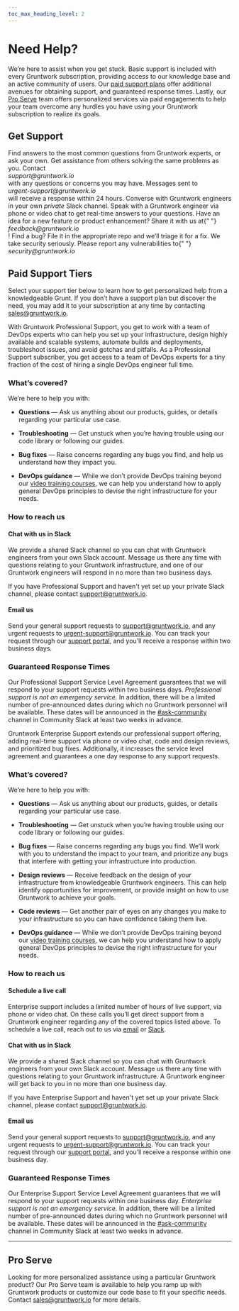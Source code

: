 ```yaml
---
toc_max_heading_level: 2
---
```



# Need Help?

We’re here to assist when you get stuck. Basic support is included with every Gruntwork subscription, providing access to our knowledge base and an active community of users. Our [paid support plans](#paid-support-tiers) offer additional avenues for obtaining support, and guaranteed response times. Lastly, our [Pro Serve](#pro-serve) team offers personalized services via paid engagements to help your team overcome any hurdles you have using your Gruntwork subscription to realize its goals.

## Get Support

<Grid cols={3}>
  <Card
    title="Ask a Question"
    icon="/img/support/question-icon.svg"
    href="https://github.com/gruntwork-io/knowledge-base/discussions"
  >
    Find answers to the most common questions from Gruntwork experts, or ask
    your own.
  </Card>
  <Card
    title="Chat With the Community"
    icon="/img/support/chat-icon.svg"
    href="https://gruntwork-community.slack.com/archives/CHH9Y3Z62"
  >
    Get assistance from others solving the same problems as you.
  </Card>
  <Card
    title="Email Us"
    icon="/img/support/email-icon.svg"
    href="mailto:support@gruntwork.io"
    tags={["pro", "enterprise"]}
  >
    Contact <address>support@gruntwork.io</address> with any questions or
    concerns you may have.
  </Card>
  <Card
    title="Email With Urgency"
    icon="/img/support/email-urgent-icon.svg"
    href="mailto:urgent-support@gruntwork.io"
    tags={["pro", "enterprise"]}
  >
    Messages sent to <address>urgent-support@gruntwork.io</address> will receive
    a response within 24 hours.
  </Card>
  <Card
    title="Chat With Us"
    icon="/img/support/chat-icon.svg"
    href="#chat-with-us-in-slack"
    tags={["pro", "enterprise"]}
  >
    Converse with Gruntwork engineers in your own <em>private</em> Slack
    channel.
  </Card>
  <Card
    title="Schedule a Call"
    icon="/img/support/call-icon.svg"
    href="http://calendly.com/gruntwork-live-support/one-hour"
    tags={["enterprise"]}
  >
    Speak with a Gruntwork engineer via phone or video chat to get real-time
    answers to your questions.
  </Card>
  <Card
    title="Request a Feature"
    icon="/img/support/bulb-icon.svg"
    href="mailto:feedback@gruntwork.io"
  >
    Have an idea for a new feature or product enhancement? Share it with us at{" "}
    <address>feedback@gruntwork.io</address>!
  </Card>
  <Card
    title="File a Bug"
    icon="/img/support/bug-icon.svg"
    href="https://github.com/orgs/gruntwork-io/repositories"
  >
    Find a bug? File it in the appropriate repo and we’ll triage it for a fix.
  </Card>
  <Card
    title="Report a Vulnerability"
    icon="/img/support/shield-icon.svg"
    href="mailto:security@gruntwork.io"
  >
    We take security seriously. Please report any vulnerabilities to{" "}
    <address>security@gruntwork.io</address>
  </Card>
</Grid>

## Paid Support Tiers

Select your support tier below to learn how to get personalized help from a knowledgeable Grunt. If you don’t have a support plan but discover the need, you may add it to your subscription at any time by contacting sales@gruntwork.io.

<Tabs>
  <TabItem value="pro" label="Professional">

With Gruntwork Professional Support, you get to work with a team of DevOps experts who can help you set up your infrastructure, design highly available and scalable systems, automate builds and deployments, troubleshoot issues, and avoid gotchas and pitfalls. As a Professional Support subscriber, you get access to a team of DevOps experts for a tiny fraction of the cost of hiring a single DevOps engineer full time.

### What’s covered?

We’re here to help you with:

- **Questions** — Ask us anything about our products, guides, or details regarding your particular use case.

- **Troubleshooting** — Get unstuck when you’re having trouble using our code library or following our guides.

- **Bug fixes** — Raise concerns regarding any bugs you find, and help us understand how they impact you.

- **DevOps guidance** — While we don’t provide DevOps training beyond our [video training courses](/docs/courses), we can help you understand how to apply general DevOps principles to devise the right infrastructure for your needs.

### How to reach us

#### Chat with us in Slack

We provide a shared Slack channel so you can chat with Gruntwork engineers from your own Slack account. Message us there any time with questions relating to your Gruntwork infrastructure, and one of our Gruntwork engineers will respond in no more than two business days.

If you have Professional Support and haven't yet set up your private Slack channel, please contact support@gruntwork.io.

#### Email us

Send your general support requests to support@gruntwork.io, and any urgent requests to urgent-support@gruntwork.io. You can track your request through our [support portal](https://gruntwork.zendesk.com), and you’ll receive a response within two business days.

### Guaranteed Response Times

Our Professional Support Service Level Agreement guarantees that we will respond to your support requests within two business days. _Professional support is not an emergency service._ In addition, there will be a limited number of pre-announced dates during which no Gruntwork personnel will be available. These dates will be announced in the [#ask-community](https://gruntwork-community.slack.com/archives/CHH9Y3Z62) channel in Community Slack at least two weeks in advance.

  </TabItem>
  <TabItem value="enterprise" label="Enterprise">

Gruntwork Enterprise Support extends our professional support offering, adding real-time support via phone or video chat, code and design reviews, and prioritized bug fixes. Additionally, it increases the service level agreement and guarantees a one day response to any support requests.

### What’s covered?

We’re here to help you with:

- **Questions** — Ask us anything about our products, guides, or details regarding your particular use case.

- **Troubleshooting** — Get unstuck when you’re having trouble using our code library or following our guides.

- **Bug fixes** — Raise concerns regarding any bugs you find. We’ll work with you to understand the impact to your team, and prioritize any bugs that interfere with getting your infrastructure into production.

- **Design reviews** — Receive feedback on the design of your infrastructure from knowledgeable Gruntwork engineers. This can help identify opportunities for improvement, or provide insight on how to use Gruntwork to achieve your goals.

- **Code reviews** — Get another pair of eyes on any changes you make to your infrastructure so you can have confidence taking them live.

- **DevOps guidance** — While we don’t provide DevOps training beyond our [video training courses](/docs/courses), we can help you understand how to apply general DevOps principles to devise the right infrastructure for your needs.

### How to reach us

#### Schedule a live call

Enterprise support includes a limited number of hours of live support, via phone or video chat. On these calls you’ll get direct support from a Gruntwork engineer regarding any of the covered topics listed above. To schedule a live call, reach out to us via [email](#email-us-1) or [Slack](#chat-with-us-in-slack-1).

#### Chat with us in Slack

We provide a shared Slack channel so you can chat with Gruntwork engineers from your own Slack account. Message us there any time with questions relating to your Gruntwork infrastructure. A Gruntwork engineer will get back to you in no more than one business day.

If you have Enterprise Support and haven't yet set up your private Slack channel, please contact support@gruntwork.io.

#### Email us

Send your general support requests to support@gruntwork.io, and any urgent requests to urgent-support@gruntwork.io. You can track your request through our [support portal](https://gruntwork.zendesk.com), and you’ll receive a response within one business day.

### Guaranteed Response Times

Our Enterprise Support Service Level Agreement guarantees that we will respond to your support requests within one business day. _Enterprise support is not an emergency service._ In addition, there will be a limited number of pre-announced dates during which no Gruntwork personnel will be available. These dates will be announced in the [#ask-community](https://gruntwork-community.slack.com/archives/CHH9Y3Z62) channel in Community Slack at least two weeks in advance.

  </TabItem>
</Tabs>

---

## Pro Serve

Looking for more personalized assistance using a particular Gruntwork product? Our Pro Serve team is available to help you ramp up with Gruntwork products or customize our code base to fit your specific needs. Contact sales@gruntwork.io for more details.
